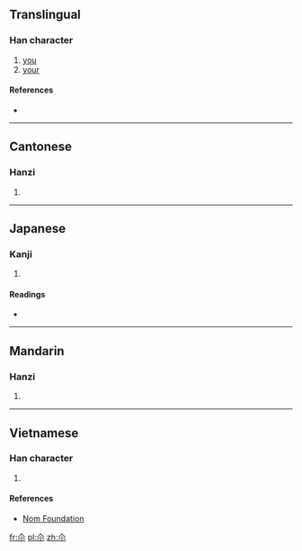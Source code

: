 {{also|爾}}
==Translingual==

===Han character===
{{Han char|rn=42|rad=小|as=02|sn=5|four=8090<sub>0</sub>|canj=人火 (OF), XX人火 (XXOF)|ids=⿱[[𠆢]][[小]]}}

# [[you]]
# [[your]]

====References====
* {{Han ref|kx=0297.011|dkj=07477|dj=0591.010|hdz=10111.050|uh=5C12|ud=23570|bh=C974|bd=51572}}

----

==Cantonese==

===Hanzi===
{{yue-hanzi|jyut=[[ji5]]|y=yi5}}

# {{defn|lang=yue|sort=小02}}

----

==Japanese==

===Kanji===
{{ja-kanji|grade=|rs=小02}}

# {{defn|lang=ja|sort=小02}}

====Readings====
* {{ja-readings|on=[[じ]] (ji), [[に]] (ni)|kun=[[しかり]] (shikari), [[わける]] (wakeru), [[なんじ]] (nanji), [[ちかい]] (chikai)}}

----

==Mandarin==

===Hanzi===
{{cmn-hanzi|pin=[[ěr]] ([[er3]]), [[cháng]] ([[chang2]])|wg=erh<sup>3</sup>, ch'ang<sup>2</sup>}}

# {{defn|lang=cmn|sort=小02}}

----

==Vietnamese==

===Han character===
{{vi-readings|rs=小02| hanviet = nhé}}

# {{defn|lang=vi|sort=小02}}

====References====
*[http://nomfoundation.org/common/nom_details.php?codepoint=5c12 Nom Foundation]

[[fr:尒]]
[[pl:尒]]
[[zh:尒]]